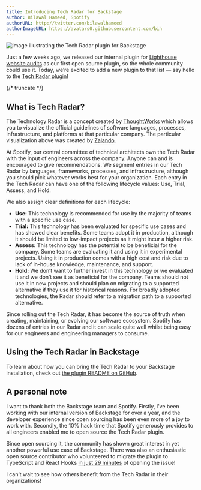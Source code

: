 ```yaml
---
title: Introducing Tech Radar for Backstage
author: Bilawal Hameed, Spotify
authorURL: http://twitter.com/bilawalhameed
authorImageURL: https://avatars0.githubusercontent.com/bih
---
```


![image illustrating the Tech Radar plugin for Backstage](assets/5/lead.png)

Just a few weeks ago, we released our internal plugin for [Lighthouse website audits] as our first open source plugin, so the whole community could use it. Today, we’re excited to add a new plugin to that list — say hello to the [Tech Radar plugin]!

{/* truncate */}

## What is Tech Radar?

The Technology Radar is a concept created by [ThoughtWorks] which allows you to visualize the official guidelines of software languages, processes, infrastructure, and platforms at that particular company. The particular visualization above was created by [Zalando].

At Spotify, our central committee of technical architects own the Tech Radar with the input of engineers across the company. Anyone can and is encouraged to give recommendations. We segment entries in our Tech Radar by languages, frameworks, processes, and infrastructure, although you should pick whatever works best for your organization. Each entry in the Tech Radar can have one of the following lifecycle values: Use, Trial, Assess, and Hold.

We also assign clear definitions for each lifecycle:

- **Use:** This technology is recommended for use by the majority of teams with a specific use case.
- **Trial:** This technology has been evaluated for specific use cases and has showed clear benefits. Some teams adopt it in production, although it should be limited to low-impact projects as it might incur a higher risk.
- **Assess:** This technology has the potential to be beneficial for the company. Some teams are evaluating it and using it in experimental projects. Using it in production comes with a high cost and risk due to lack of in-house knowledge, maintenance, and support.
- **Hold:** We don’t want to further invest in this technology or we evaluated it and we don’t see it as beneficial for the company. Teams should not use it in new projects and should plan on migrating to a supported alternative if they use it for historical reasons. For broadly adopted technologies, the Radar should refer to a migration path to a supported alternative.

Since rolling out the Tech Radar, it has become the source of truth when creating, maintaining, or evolving our software ecosystem. Spotify has dozens of entries in our Radar and it can scale quite well whilst being easy for our engineers and engineering managers to consume.

## Using the Tech Radar in Backstage

To learn about how you can bring the Tech Radar to your Backstage installation, check out [the plugin README on GitHub][tech radar plugin].

## A personal note

I want to thank both the Backstage team and Spotify. Firstly, I’ve been working with our internal version of Backstage for over a year, and the developer experience since open sourcing has been even more of a joy to work with. Secondly, the 10% hack time that Spotify generously provides to all engineers enabled me to open source the Tech Radar plugin.

Since open sourcing it, the community has shown great interest in yet another powerful use case of Backstage. There was also an enthusiastic open source contributor who volunteered to migrate the plugin to TypeScript and React Hooks [in just 29 minutes](https://github.com/backstage/backstage/issues/661) of opening the issue!

I can’t wait to see how others benefit from the Tech Radar in their organizations!

[lighthouse website audits]: https://backstage.io/blog/2020/04/06/lighthouse-plugin
[tech radar plugin]: https://github.com/backstage/backstage/tree/master/plugins/tech-radar
[thoughtworks]: https://www.thoughtworks.com/radar
[zalando]: https://opensource.zalando.com/tech-radar/
